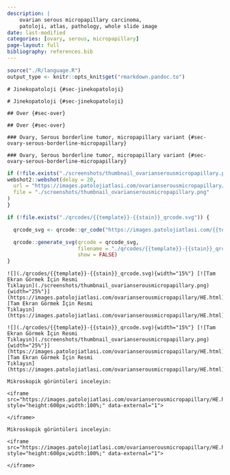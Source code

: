 ```yaml
---
description: |
    ovarian serous micropapillary carcinoma,
    patoloji, atlas, pathology, whole slide image
date: last-modified
categories: [ovary, serous, micropapillary]
page-layout: full
bibliography: references.bib
---
```


```r

source("./R/language.R")
output_type <- knitr::opts_knit$get("rmarkdown.pandoc.to")

```

```asis
# Jinekopatoloji {#sec-jinekopatoloji}
```


```asis
# Jinekopatoloji {#sec-jinekopatoloji}
```




```asis
## Over {#sec-over}
```


```asis
## Over {#sec-over}
```


```asis
### Ovary, Serous borderline tumor, micropapillary variant {#sec-ovary-serous-borderline-micropapillary}
```



```asis
### Ovary, Serous borderline tumor, micropapillary variant {#sec-ovary-serous-borderline-micropapillary}
```



```r
if (!file.exists("./screenshots/thumbnail_ovarianserousmicropapillary.png")) {
webshot2::webshot(delay = 20,
  url = "https://images.patolojiatlasi.com/ovarianserousmicropapillary/HE.html",
  file = "./screenshots/thumbnail_ovarianserousmicropapillary.png"
)
}
```


```r
if (!file.exists("./qrcodes/{{template}}-{{stain}}_qrcode.svg")) {

  qrcode_svg <- qrcode::qr_code("https://images.patolojiatlasi.com/{{template}}/{{stain}}.html")

  qrcode::generate_svg(qrcode = qrcode_svg,
                       filename = "./qrcodes/{{template}}-{{stain}}_qrcode.svg",
                       show = FALSE)
}
```



```asis
![](./qrcodes/{{template}}-{{stain}}_qrcode.svg){width="15%"} [![Tam Ekran Görmek İçin Resmi
Tıklayın](./screenshots/thumbnail_ovarianserousmicropapillary.png){width="25%"}](https://images.patolojiatlasi.com/ovarianserousmicropapillary/HE.html)
[Tam Ekran Görmek İçin Resmi
Tıklayın](https://images.patolojiatlasi.com/ovarianserousmicropapillary/HE.html)

```



```asis
![](./qrcodes/{{template}}-{{stain}}_qrcode.svg){width="15%"} [![Tam Ekran Görmek İçin Resmi
Tıklayın](./screenshots/thumbnail_ovarianserousmicropapillary.png){width="25%"}](https://images.patolojiatlasi.com/ovarianserousmicropapillary/HE.html)
[Tam Ekran Görmek İçin Resmi
Tıklayın](https://images.patolojiatlasi.com/ovarianserousmicropapillary/HE.html)

```



```asis

Mikroskopik görüntüleri inceleyin:

<iframe src="https://images.patolojiatlasi.com/ovarianserousmicropapillary/HE.html" style="height:600px;width:100%;" data-external="1">

</iframe>
```



```asis

Mikroskopik görüntüleri inceleyin:

<iframe src="https://images.patolojiatlasi.com/ovarianserousmicropapillary/HE.html" style="height:600px;width:100%;" data-external="1">

</iframe>
```



